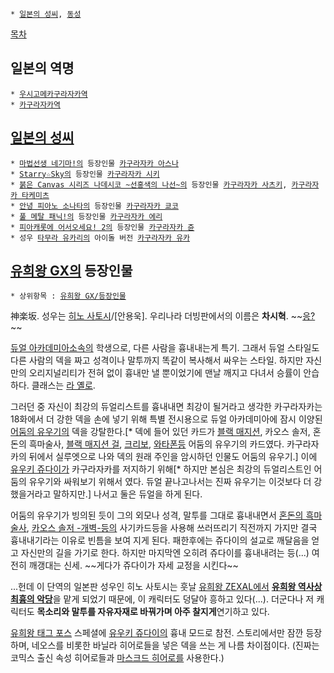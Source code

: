  * [[일본의 성씨]], [[동성]]

[[목차]]

== 일본의 역명 ==
 * [[우시고메카구라자카역]] 
 * [[카구라자카역]]

== [[일본의 성씨]] ==
 * [[마법선생 네기마!]]의 등장인물 [[카구라자카 아스나]]
 * [[Starry☆Sky]]의 등장인물 [[카구라자카 시키]]
 * [[붉은 Canvas 시리즈 나데시코 ~선홍색의 나선~]]의 등장인물 [[카구라자카 사츠키]], [[카구라자카 타케미츠]]
 * [[안녕 피아노 소나타]]의 등장인물 [[카구라자카 쿄코]]
 * [[풀 메탈 패닉!]]의 등장인물 [[카구라자카 에리]]
 * [[피아캐롯에 어서오세요! 2]]의 등장인물 [[카구라자카 쥰]]
 * 성우 [[타무라 유카리]]의 아이돌 버전 [[카구라자카 유카]]

== [[유희왕 GX]]의 등장인물 ==
 * 상위항목 : [[유희왕 GX/등장인물]]

神楽坂. 성우는 [[히노 사토시]]/[안용욱]. 우리나라 더빙판에서의 이름은 '''차시혁'''. ~~[[휴우가 나츠메|응?]]~~

[[듀얼 아카데미아]]소속의 학생으로, 다른 사람을 흉내내는게 특기. 그래서 듀얼 스타일도 다른 사람의 덱을 짜고 성격이나 말투까지 똑같이 복사해서 싸우는 스타일. 하지만 자신만의 오리지널리티가 전혀 없이 흉내만 낼 뿐이었기에 맨날 깨지고 다녀서 승률이 안습하다. 클래스는 [[라 옐로]].

그러던 중 자신이 최강의 듀얼리스트를 흉내내면 최강이 될거라고 생각한 카구라자카는 18화에서 더 강한 덱을 손에 넣기 위해 특별 전시용으로 듀얼 아카데미아에 잠시 이양된 [[어둠의 유우기]]의 덱을 강탈한다.[* 덱에 들어 있던 카드가 [[블랙 매지션]], 카오스 솔저, 혼돈의 흑마술사, [[블랙 매지션 걸]], [[크리보]], [[와타폰]]등 어둠의 유우기의 카드였다. 카구라자카의 뒤에서 실루엣으로 나와 덱의 원래 주인을 암시하던 인물도 어둠의 유우기.] 이에 [[유우키 쥬다이]]가 카구라자카를 저지하기 위해[* 하지만 본심은 최강의 듀얼리스트인 어둠의 유우기와 싸워보기 위해서 였다. 듀얼 끝나고나서는 진짜 유우기는 이것보다 더 강했을거라고 말하지만.] 나서고 둘은 듀얼을 하게 된다.

어둠의 유우기가 빙의된 듯이 그의 외모나 성격, 말투를 그대로 흉내내면서 [[혼돈의 흑마술사]], [[카오스 솔저 -개벽-]]등의 사기카드등을 사용해 쓰러뜨리기 직전까지 가지만 결국 흉내내기라는 이유로 빈틈을 보여 지게 된다. 패한후에는 쥬다이의 설교로 깨달음을 얻고 자신만의 길을 가기로 한다. 하지만 마지막엔 오히려 쥬다이를 흉내내려는 등(...) 여전히 깨갱대는 신세. ~~게다가 쥬다이가 자세 교정을 시킨다~~

...헌데 이 단역의 일본판 성우인 히노 사토시는 훗날 [[유희왕 ZEXAL]]에서 '''[[벡터(유희왕)|유희왕 역사상 최흉의 악당]]'''을 맡게 되었기 때문에, 이 캐릭터도 덩달아 흥하고 있다(...). 더군다나 저 캐릭터도 '''목소리와 말투를 자유자재로 바꿔가며 아주 찰지게'''연기하고 있다.

[[유희왕 태그 포스]] 스페셜에 [[유우키 쥬다이]]의 흉내 모드로 참전. 스토리에서만 잠깐 등장하며, 네오스를 비롯한 바닐라 히어로들을 넣은 덱을 쓰는 게 나름 차이점이다. (진짜는 코믹스 출신 속성 히어로들과 [[마스크드 히어로]]를 사용한다.)
